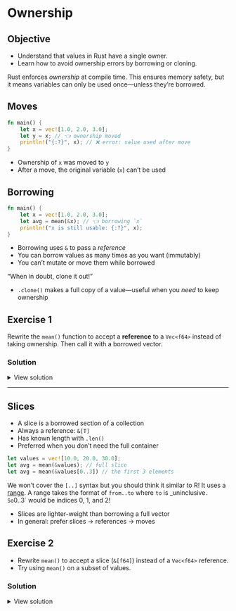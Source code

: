 # Ownership

::: callout-tip
## Objective
- Understand that values in Rust have a single owner.
- Learn how to avoid ownership errors by borrowing or cloning.
:::

Rust enforces *ownership* at compile time. This ensures memory safety, but it means variables can only be used once—unless they’re borrowed.

## Moves

```rust
fn main() {
    let x = vec![1.0, 2.0, 3.0];
    let y = x; // 👈 ownership moved
    println!("{:?}", x); // ❌ error: value used after move
}
```

- Ownership of `x` was moved to `y`
- After a move, the original variable (`x`) can’t be used

## Borrowing

```rust
fn main() {
    let x = vec![1.0, 2.0, 3.0];
    let avg = mean(&x); // 👈 borrowing `x`
    println!("x is still usable: {:?}", x);
}
```

- Borrowing uses `&` to pass a *reference*
- You can borrow values as many times as you want (immutably)
- You can't mutate or move them while borrowed

::: callout-note
"When in doubt, clone it out!"
:::

- `.clone()` makes a full copy of a value—useful when you *need* to keep ownership

## Exercise 1

Rewrite the `mean()` function to accept a **reference** to a `Vec<f64>` instead of taking ownership. Then call it with a borrowed vector.

### Solution

<details>
<summary>View solution</summary>

```rust
fn mean(x: &Vec<f64>) -> f64 {
    let mut total = 0.0;
    for xi in x {
        total += xi;
    }
    total / x.len() as f64
}
```

</details>

---

## Slices

- A slice is a borrowed section of a collection
- Always a reference: `&[T]`
- Has known length with `.len()`
- Preferred when you don't need the full container

```rust
let values = vec![10.0, 20.0, 30.0];
let avg = mean(&values); // full slice
let avg = mean(&values[0..3]) // the first 3 elements
```

::: callout-tip
We won't cover the `[..]` syntax but you should think it similar to R! It uses a [range](https://doc.rust-lang.org/rust-by-example/flow_control/for.html). A range takes the format of `from..to` where `to` is _uninclusive`. So `0..3` would be indices 0, 1, and 2!
:::

- Slices are lighter-weight than borrowing a full vector
- In general: prefer slices → references → moves

## Exercise 2

- Rewrite `mean()` to accept a slice (`&[f64]`) instead of a `Vec<f64>` reference.
- Try using `mean()` on a subset of values.

### Solution

<details>
<summary>View solution</summary>

```rust
fn mean(x: &[f64]) -> f64 {
    let mut total = 0.0;
    for xi in x {
        total += xi;
    }
    total / x.len() as f64
}
```

</details>
